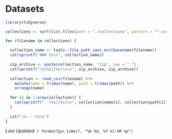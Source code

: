 # Datasets

```r
library(tidyverse)
```

```r

collections <- sort(list.files(path = "./collections", pattern = "*.csv", full.names = TRUE))

for (filename in collections) {
  
  collection_name <- tools::file_path_sans_ext(basename(filename))
  cat(sprintf("### %s\n", collection_name))
  
  zip_archive <- paste(collection_name, "zip", sep = ".")
  cat(sprintf("\n[%s](%s)\n\n", zip_archive, zip_archive))
  
  collection <- read_csv(filename) %>% 
    mutate(name = trimws(name), path = trimws(path)) %>% 
    arrange(name)
  
  for (i in 1:nrow(collection)) {
    cat(sprintf("- [%s](%s)\n", collection$name[i], collection$path[i]))
  }
  
  cat("\n----\n\n")
}
```

*Last Updated: `r format(Sys.time(), "%b %d, %Y %l:%M %p")`*

